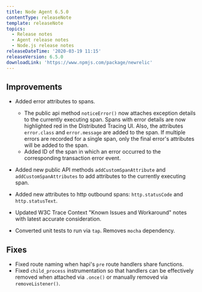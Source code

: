 ```yaml
---
title: Node Agent 6.5.0
contentType: releaseNote
template: releaseNote
topics:
  - Release notes
  - Agent release notes
  - Node.js release notes
releaseDateTime: '2020-03-19 11:15'
releaseVersion: 6.5.0
downloadLink: 'https://www.npmjs.com/package/newrelic'
---
```


## Improvements

* Added error attributes to spans.

  * The public api method `noticeError()` now attaches exception details to the currently executing span. Spans with error details are now highlighted red in the Distributed Tracing UI. Also, the attributes `error.class` and `error.message` are added to the span. If multiple errors are recorded for a single span, only the final error's attributes will be added to the span.
  * Added ID of the span in which an error occurred to the corresponding transaction error event.
* Added new public API methods `addCustomSpanAttribute` and `addCustomSpanAttributes` to add attributes to the currently executing span.
* Added new attributes to http outbound spans: `http.statusCode` and `http.statusText`.
* Updated W3C Trace Context "Known Issues and Workaround" notes with latest accurate consideration.
* Converted unit tests to run via `tap`. Removes `mocha` dependency.

## Fixes

* Fixed route naming when hapi's `pre` route handlers share functions.
* Fixed `child_process` instrumentation so that handlers can be effectively removed when attached via `.once()` or manually removed via `removeListener()`.
